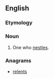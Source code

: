 ==English==

===Etymology===
{{suffix|en|nestle|er}}

===Noun===
{{en-noun}}

# One who [[nestle]]s.

===Anagrams===
* [[relents#English|relents]]